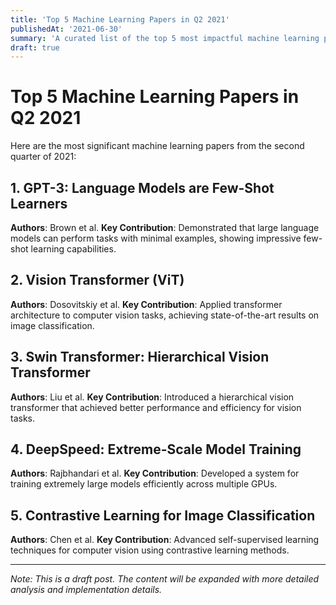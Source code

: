 ```yaml
---
title: 'Top 5 Machine Learning Papers in Q2 2021'
publishedAt: '2021-06-30'
summary: 'A curated list of the top 5 most impactful machine learning papers from Q2 2021.'
draft: true
---
```


# Top 5 Machine Learning Papers in Q2 2021

Here are the most significant machine learning papers from the second quarter of 2021:

## 1. GPT-3: Language Models are Few-Shot Learners
**Authors**: Brown et al.
**Key Contribution**: Demonstrated that large language models can perform tasks with minimal examples, showing impressive few-shot learning capabilities.

## 2. Vision Transformer (ViT)
**Authors**: Dosovitskiy et al.
**Key Contribution**: Applied transformer architecture to computer vision tasks, achieving state-of-the-art results on image classification.

## 3. Swin Transformer: Hierarchical Vision Transformer
**Authors**: Liu et al.
**Key Contribution**: Introduced a hierarchical vision transformer that achieved better performance and efficiency for vision tasks.

## 4. DeepSpeed: Extreme-Scale Model Training
**Authors**: Rajbhandari et al.
**Key Contribution**: Developed a system for training extremely large models efficiently across multiple GPUs.

## 5. Contrastive Learning for Image Classification
**Authors**: Chen et al.
**Key Contribution**: Advanced self-supervised learning techniques for computer vision using contrastive learning methods.

---

*Note: This is a draft post. The content will be expanded with more detailed analysis and implementation details.* 
